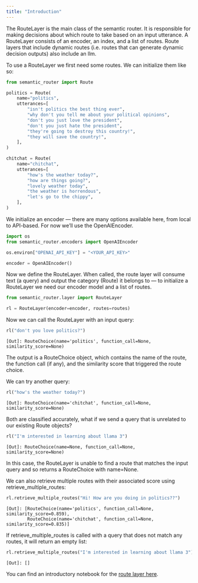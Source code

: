```yaml
---
title: "Introduction"
---
```


The RouteLayer is the main class of the semantic router. It is responsible
for making decisions about which route to take based on an input utterance.
A RouteLayer consists of an encoder, an index, and a list of routes.
Route layers that include dynamic routes (i.e. routes that can generate dynamic
decision outputs) also include an llm.

To use a RouteLayer we first need some routes. We can initialize them like
so:

```python
from semantic_router import Route

politics = Route(
    name="politics",
    utterances=[
        "isn't politics the best thing ever",
        "why don't you tell me about your political opinions",
        "don't you just love the president",
        "don't you just hate the president",
        "they're going to destroy this country!",
        "they will save the country!",
    ],
)

chitchat = Route(
    name="chitchat",
    utterances=[
        "how's the weather today?",
        "how are things going?",
        "lovely weather today",
        "the weather is horrendous",
        "let's go to the chippy",
    ],
)
```

We initialize an encoder — there are many options available here, from local
to API-based. For now we’ll use the OpenAIEncoder.

```python
import os
from semantic_router.encoders import OpenAIEncoder

os.environ["OPENAI_API_KEY"] = "<YOUR_API_KEY>"

encoder = OpenAIEncoder()
```

Now we define the RouteLayer. When called, the route layer will consume text
(a query) and output the category (Route) it belongs to — to initialize a
RouteLayer we need our encoder model and a list of routes.

```python
from semantic_router.layer import RouteLayer

rl = RouteLayer(encoder=encoder, routes=routes)
```

Now we can call the RouteLayer with an input query:

```python
rl("don't you love politics?")
```

```none
[Out]: RouteChoice(name='politics', function_call=None, similarity_score=None)
```

The output is a RouteChoice object, which contains the name of the route,
the function call (if any), and the similarity score that triggered the route
choice.

We can try another query:

```python
rl("how's the weather today?")
```

```none
[Out]: RouteChoice(name='chitchat', function_call=None, similarity_score=None)
```

Both are classified accurately, what if we send a query that is unrelated to
our existing Route objects?

```python
rl("I'm interested in learning about llama 3")
```

```none
[Out]: RouteChoice(name=None, function_call=None, similarity_score=None)
```

In this case, the RouteLayer is unable to find a route that matches the
input query and so returns a RouteChoice with name=None.

We can also retrieve multiple routes with their associated score using
retrieve_multiple_routes:

```python
rl.retrieve_multiple_routes("Hi! How are you doing in politics??")
```

```none
[Out]: [RouteChoice(name='politics', function_call=None, similarity_score=0.859),
        RouteChoice(name='chitchat', function_call=None, similarity_score=0.835)]
```

If retrieve_multiple_routes is called with a query that does not match any
routes, it will return an empty list:

```python
rl.retrieve_multiple_routes("I'm interested in learning about llama 3")
```

```none
[Out]: []
```

You can find an introductory notebook for the [route layer here](https://github.com/aurelio-labs/semantic-router/blob/main/docs/00-introduction.ipynb).
